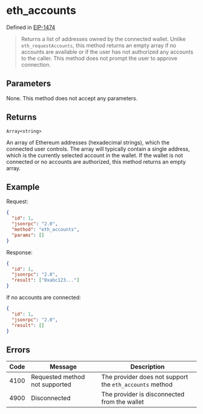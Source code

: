 # eth_accounts

Defined in [EIP-1474](https://github.com/ethereum/EIPs/blob/master/EIPS/eip-1474.md)

> Returns a list of addresses owned by the connected wallet. Unlike `eth_requestAccounts`, this method returns an empty array if no accounts are available or if the user has not authorized any accounts to the caller. This method does not prompt the user to approve connection.

## Parameters

None. This method does not accept any parameters.

## Returns

`Array<string>`

An array of Ethereum addresses (hexadecimal strings), which the connected user controls. The array will typically contain a single address, which is the currently selected account in the wallet. If the wallet is not connected or no accounts are authorized, this method returns an empty array.

## Example

Request:

```json
{
  "id": 1,
  "jsonrpc": "2.0",
  "method": "eth_accounts",
  "params": []
}
```

Response:

```json
{
  "id": 1,
  "jsonrpc": "2.0",
  "result": ["0xabc123..."]
}
```

If no accounts are connected:

```json
{
  "id": 1,
  "jsonrpc": "2.0",
  "result": []
}
```

## Errors

| Code | Message                        | Description                                             |
| ---- | ------------------------------ | ------------------------------------------------------- |
| 4100 | Requested method not supported | The provider does not support the `eth_accounts` method |
| 4900 | Disconnected                   | The provider is disconnected from the wallet            |
